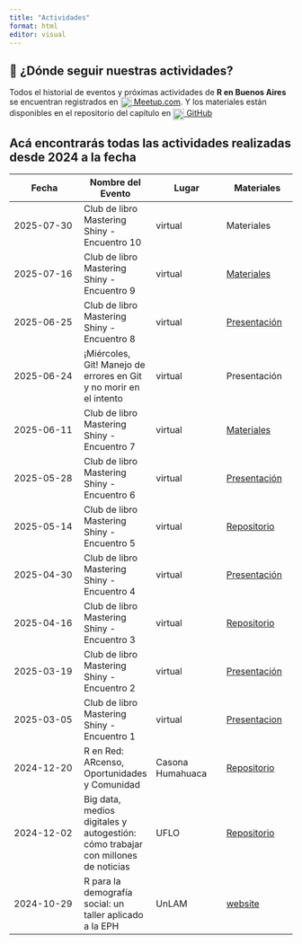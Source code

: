 ```yaml
---
title: "Actividades"
format: html
editor: visual
---
```


::: {.card .info-card}
## 📌 ¿Dónde seguir nuestras actividades?

Todos el historial de eventos y próximas actividades de **R en Buenos Aires** se encuentran registrados en [![Meetup icon](https://cdn.worldvectorlogo.com/logos/meetup-1.svg){width="20px" style="vertical-align: middle;"} Meetup.com](#0). Y los materiales están disponibles en el repositorio del capítulo en [![GitHub icon](https://cdn.jsdelivr.net/gh/devicons/devicon/icons/github/github-original.svg){width="20px" style="vertical-align: middle;"} GitHub](https://github.com/r-en-buenos-aires)
:::

## Acá encontrarás todas las actividades realizadas desde 2024 a la fecha

| Fecha | Nombre del Evento | Lugar | Materiales |
|------------------|------------------|------------------|------------------|
| 2025-07-30 | Club de libro Mastering Shiny - Encuentro 10 | virtual | Materiales |
| 2025-07-16 | Club de libro Mastering Shiny - Encuentro 9 | virtual | [Materiales](https://github.com/renbaires/mastering-shiny/tree/main/2025-07-16_Encuentro9) |
| 2025-06-25 | Club de libro Mastering Shiny - Encuentro 8 | virtual | [Presentación](https://jformoso.github.io/tidy-evaluation-rladiesBA/#/title-slide) |
| 2025-06-24 | ¡Miércoles, Git! Manejo de errores en Git y no morir en el intento | virtual | Presentación |
| 2025-06-11 | Club de libro Mastering Shiny - Encuentro 7 | virtual | [Materiales](https://github.com/RLadies-BA/mastering-shiny/tree/main/2025-06-11_Encuentro7) |
| 2025-05-28 | Club de libro Mastering Shiny - Encuentro 6 | virtual | [Presentación](https://rpubs.com/GraBellotti/1316283) |
| 2025-05-14 | Club de libro Mastering Shiny - Encuentro 5 | virtual | [Repositorio](https://github.com/ariibard/renbuenosaires_shiny_book_club_5) |
| 2025-04-30 | Club de libro Mastering Shiny - Encuentro 4 | virtual | [Presentación](virginiagarciaalonso.github.io/rladiesba_shiny_book_club_4/) |
| 2025-04-16 | Club de libro Mastering Shiny - Encuentro 3 | virtual | [Repositorio](https://github.com/monialo2000/Shiny-Workflow) |
| 2025-03-19 | Club de libro Mastering Shiny - Encuentro 2 | virtual | [Presentación](https://github.com/renbaires/mastering-shiny/tree/main/2025-03-19%20encuentro%202) |
| 2025-03-05 | Club de libro Mastering Shiny - Encuentro 1 | virtual | [Presentacion](https://mcnanton.github.io/RLadiesBA-Shiny_book_club-1/#/title-slide) |
| 2024-12-20 | R en Red: ARcenso, Oportunidades y Comunidad | Casona Humahuaca | [Repositorio](https://github.com/renbaires/2024-12-20-welcome) |
| 2024-12-02 | Big data, medios digitales y autogestión: cómo trabajar con millones de noticias | UFLO | [Repositorio](https://github.com/renbaires/2024-12-02-welcome) |
| 2024-10-29 | R para la demografía social: un taller aplicado a la EPH | UnLAM | [website](https://r-unlam.netlify.app/) |
